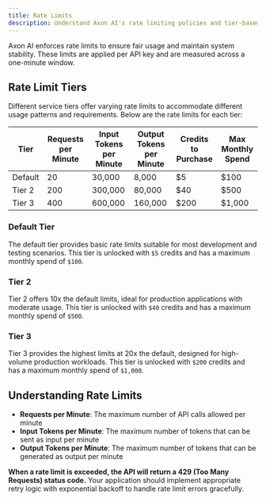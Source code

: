 ```yaml
---
title: Rate Limits
description: Understand Axon AI's rate limiting policies and tier-based quotas
---
```


Axon AI enforces rate limits to ensure fair usage and maintain system stability. These limits are applied per API key and are measured across a one-minute window.

## Rate Limit Tiers

Different service tiers offer varying rate limits to accommodate different usage patterns and requirements. Below are the rate limits for each tier:

| Tier    | Requests per Minute | Input Tokens per Minute | Output Tokens per Minute | Credits to Purchase | Max Monthly Spend |
| ------- | ------------------- | ----------------------- | ------------------------ | ------------------- | ----------------- |
| Default | 20                  | 30,000                  | 8,000                    | $5                  | $100              |
| Tier 2  | 200                 | 300,000                 | 80,000                   | $40                 | $500              |
| Tier 3  | 400                 | 600,000                 | 160,000                  | $200                | $1,000            |

### Default Tier

The default tier provides basic rate limits suitable for most development and testing scenarios. This tier is unlocked with `$5` credits and has a maximum monthly spend of `$100`.

### Tier 2

Tier 2 offers 10x the default limits, ideal for production applications with moderate usage. This tier is unlocked with `$40` credits and has a maximum monthly spend of `$500`.

### Tier 3

Tier 3 provides the highest limits at 20x the default, designed for high-volume production workloads. This tier is unlocked with `$200` credits and has a maximum monthly spend of `$1,000`.

## Understanding Rate Limits

- **Requests per Minute**: The maximum number of API calls allowed per minute
- **Input Tokens per Minute**: The maximum number of tokens that can be sent as input per minute
- **Output Tokens per Minute**: The maximum number of tokens that can be generated as output per minute

**When a rate limit is exceeded, the API will return a 429 (Too Many Requests) status code.** Your application should implement appropriate retry logic with exponential backoff to handle rate limit errors gracefully.
